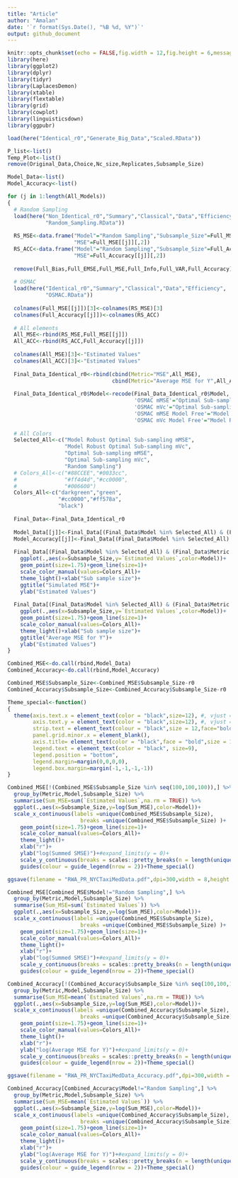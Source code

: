 ```yaml
---
title: "Article"
author: "Amalan"
date: '`r format(Sys.Date(), "%B %d, %Y")`'
output: github_document
---
```


```r
knitr::opts_chunk$set(echo = FALSE,fig.width = 12,fig.height = 6,message = FALSE,warning = FALSE)
library(here)
library(ggplot2)
library(dplyr)
library(tidyr)
library(LaplacesDemon)
library(xtable)
library(flextable)
library(grid)
library(cowplot)
library(linguisticsdown)
library(ggpubr)

load(here("Identical_r0","Generate_Big_Data","Scaled.RData"))

P_list<-list()
Temp_Plot<-list()
remove(Original_Data,Choice,Nc_size,Replicates,Subsample_Size)
```


```r
Model_Data<-list()
Model_Accuracy<-list()

for (j in 1:length(All_Models)) 
{
  # Random Sampling
  load(here("Non_Identical_r0","Summary","Classical","Data","Efficiency",
            "Random_Sampling.RData"))
  
  RS_MSE<-data.frame("Model"="Random Sampling","Subsample_Size"=Full_MSE[[j]][,1],
                     "MSE"=Full_MSE[[j]][,2])
  RS_ACC<-data.frame("Model"="Random Sampling","Subsample_Size"=Full_Accuracy[[j]][,1],
                     "MSE"=Full_Accuracy[[j]][,2])
  
  remove(Full_Bias,Full_EMSE,Full_MSE,Full_Info,Full_VAR,Full_Accuracy)
  
  # OSMAC
  load(here("Identical_r0","Summary","Classical","Data","Efficiency",
            "OSMAC.RData"))
  
  colnames(Full_MSE[[j]])[3]<-colnames(RS_MSE)[3]
  colnames(Full_Accuracy[[j]])<-colnames(RS_ACC)
  
  # All elements
  All_MSE<-rbind(RS_MSE,Full_MSE[[j]])
  All_ACC<-rbind(RS_ACC,Full_Accuracy[[j]])
  
  colnames(All_MSE)[3]<-"Estimated Values"
  colnames(All_ACC)[3]<-"Estimated Values"
  
  Final_Data_Identical_r0<-rbind(cbind(Metric="MSE",All_MSE),
                                 cbind(Metric="Average MSE for Y",All_ACC))
  
  Final_Data_Identical_r0$Model<-recode(Final_Data_Identical_r0$Model,
                                        'OSMAC mMSE'="Optimal Sub-sampling mMSE",
                                        'OSMAC mVc'="Optimal Sub-sampling mVc",
                                        'OSMAC mMSE Model Free'="Model Robust Optimal Sub-sampling mMSE",
                                        'OSMAC mVc Model Free'="Model Robust Optimal Sub-sampling mVc")
  
  # All Colors
  Selected_All<-c("Model Robust Optimal Sub-sampling mMSE",
                  "Model Robust Optimal Sub-sampling mVc",
                  "Optimal Sub-sampling mMSE",
                  "Optimal Sub-sampling mVc",
                  "Random Sampling")
  # Colors_All<-c("#88CCEE","#0033cc",
  #               "#ff4d4d","#cc0000",
  #               "#006600")
  Colors_All<-c("darkgreen","green",
                "#cc0000","#ff578a",
                "black")
  
  Final_Data<-Final_Data_Identical_r0
  
  Model_Data[[j]]<-Final_Data[(Final_Data$Model %in% Selected_All) & (Final_Data$Metric == "MSE"),]
  Model_Accuracy[[j]]<-Final_Data[(Final_Data$Model %in% Selected_All) & (Final_Data$Metric == "Average MSE for Y"),]
  
  Final_Data[(Final_Data$Model %in% Selected_All) & (Final_Data$Metric == "MSE"),] %>%
    ggplot(.,aes(x=Subsample_Size,y=`Estimated Values`,color=Model))+
    geom_point(size=1.75)+geom_line(size=1)+
    scale_color_manual(values=Colors_All)+
    theme_light()+xlab("Sub sample size")+
    ggtitle("Simulated MSE")+
    ylab("Estimated Values")
  
  Final_Data[(Final_Data$Model %in% Selected_All) & (Final_Data$Metric == "Average MSE for Y"),] %>%
    ggplot(.,aes(x=Subsample_Size,y=`Estimated Values`,color=Model))+
    geom_point(size=1.75)+geom_line(size=1)+
    scale_color_manual(values=Colors_All)+
    theme_light()+xlab("Sub sample size")+
    ggtitle("Average MSE for Y")+
    ylab("Estimated Values")
}

Combined_MSE<-do.call(rbind,Model_Data)
Combined_Accuracy<-do.call(rbind,Model_Accuracy)

Combined_MSE$Subsample_Size<-Combined_MSE$Subsample_Size-r0
Combined_Accuracy$Subsample_Size<-Combined_Accuracy$Subsample_Size-r0

Theme_special<-function()
{
  theme(axis.text.x = element_text(color = "black",size=12), #, vjust = 0.5
        axis.text.y = element_text(color = "black",size=12), #, vjust = 0.5, hjust=1
        strip.text = element_text(colour = "black",size = 12,face="bold"),
        panel.grid.minor.x = element_blank(),
        axis.title= element_text(color = "black",face = "bold",size = 12),
        legend.text = element_text(color = "black", size=9),
        legend.position = "bottom",
        legend.margin=margin(0,0,0,0),
        legend.box.margin=margin(-1,-1,-1,-1)) 
}

Combined_MSE[!(Combined_MSE$Subsample_Size %in% seq(100,100,100)),] %>%
  group_by(Metric,Model,Subsample_Size) %>%
  summarise(Sum_MSE=sum(`Estimated Values`,na.rm = TRUE)) %>%
  ggplot(.,aes(x=Subsample_Size,y=log(Sum_MSE),color=Model))+
  scale_x_continuous(labels =unique(Combined_MSE$Subsample_Size),
                       breaks =unique(Combined_MSE$Subsample_Size) )+
    geom_point(size=1.75)+geom_line(size=1)+
    scale_color_manual(values=Colors_All)+
    theme_light()+
    xlab("r")+
    ylab("log(Summed SMSE)")+#expand_limits(y = 0)+
    scale_y_continuous(breaks = scales::pretty_breaks(n = length(unique(Combined_MSE$Subsample_Size))/2))+
    guides(colour = guide_legend(nrow = 2))+Theme_special()

ggsave(filename = "RWA_PR_NYCTaxiMedData.pdf",dpi=300,width = 8,height = 6,units = "in")

Combined_MSE[Combined_MSE$Model!="Random Sampling",] %>%
  group_by(Metric,Model,Subsample_Size) %>%
  summarise(Sum_MSE=sum(`Estimated Values`)) %>%
  ggplot(.,aes(x=Subsample_Size,y=log(Sum_MSE),color=Model))+
  scale_x_continuous(labels =unique(Combined_MSE$Subsample_Size),
                       breaks =unique(Combined_MSE$Subsample_Size) )+
    geom_point(size=1.75)+geom_line(size=1)+
    scale_color_manual(values=Colors_All)+
    theme_light()+
    xlab("r")+
    ylab("log(Summed SMSE)")+#expand_limits(y = 0)+
    scale_y_continuous(breaks = scales::pretty_breaks(n = length(unique(Combined_MSE$Subsample_Size))/2))+
    guides(colour = guide_legend(nrow = 2))+Theme_special()

Combined_Accuracy[!(Combined_Accuracy$Subsample_Size %in% seq(100,100,100)),] %>%
  group_by(Metric,Model,Subsample_Size) %>%
  summarise(Sum_MSE=mean(`Estimated Values`,na.rm = TRUE)) %>%
  ggplot(.,aes(x=Subsample_Size,y=log(Sum_MSE),color=Model))+
  scale_x_continuous(labels =unique(Combined_Accuracy$Subsample_Size),
                       breaks =unique(Combined_Accuracy$Subsample_Size) )+
    geom_point(size=1.75)+geom_line(size=1)+
    scale_color_manual(values=Colors_All)+
    theme_light()+
    xlab("r")+
    ylab("log(Average MSE for Y)")+#expand_limits(y = 0)+
    scale_y_continuous(breaks = scales::pretty_breaks(n = length(unique(Combined_Accuracy$Subsample_Size))/2))+
    guides(colour = guide_legend(nrow = 2))+Theme_special()

ggsave(filename = "RWA_PR_NYCTaxiMedData_Accuracy.pdf",dpi=300,width = 8,height = 6,units = "in")

Combined_Accuracy[Combined_Accuracy$Model!="Random Sampling",] %>%
  group_by(Metric,Model,Subsample_Size) %>%
  summarise(Sum_MSE=mean(`Estimated Values`)) %>%
  ggplot(.,aes(x=Subsample_Size,y=log(Sum_MSE),color=Model))+
  scale_x_continuous(labels =unique(Combined_Accuracy$Subsample_Size),
                       breaks =unique(Combined_Accuracy$Subsample_Size) )+
    geom_point(size=1.75)+geom_line(size=1)+
    scale_color_manual(values=Colors_All)+
    theme_light()+
    xlab("r")+
    ylab("log(Average MSE for Y)")+#expand_limits(y = 0)+
    scale_y_continuous(breaks = scales::pretty_breaks(n = length(unique(Combined_Accuracy$Subsample_Size))/2))+
    guides(colour = guide_legend(nrow = 2))+Theme_special()
```


